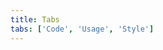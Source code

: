 ```yaml
---
title: Tabs
tabs: ['Code', 'Usage', 'Style']
---
```


<ComponentCode
    name="Tabs"
    component="tabs"
    variation="tabs"
    hasReactVersion
    hasVueVersion="tabs--default"
    codepen="zXqoaz"
    >
</ComponentCode>
<ComponentDocs component="tabs" ></ComponentDocs>
